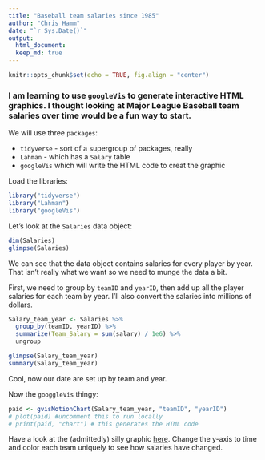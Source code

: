 ```yaml
---
title: "Baseball team salaries since 1985"
author: "Chris Hamm"
date: "`r Sys.Date()`"
output: 
  html_document:
  keep_md: true
---
```


```r
knitr::opts_chunk$set(echo = TRUE, fig.align = "center")
```

### I am learning to use `googleVis` to generate interactive HTML graphics. I thought looking at Major League Baseball team salaries over time would be a fun way to start.

We will use three `packages`:

* `tidyverse` - sort of a supergroup of packages, really
* `Lahman` - which has a `Salary` table
* `googleVis` which will write the HTML code to creat the graphic

Load the libraries:
```r
library("tidyverse")
library("Lahman")
library("googleVis")
```

Let's look at the `Salaries` data object:
```r
dim(Salaries)
glimpse(Salaries)
```

We can see that the data object contains salaries for every player by year. That isn't really what we want so we need to munge the data a bit.

First, we need to group by `teamID` and `yearID`, then add up all the player salaries for each team by year. I'll also convert the salaries into millions of dollars. 

```r
Salary_team_year <- Salaries %>%
  group_by(teamID, yearID) %>%
  summarize(Team_Salary = sum(salary) / 1e6) %>%
  ungroup

glimpse(Salary_team_year)
summary(Salary_team_year)
```

Cool, now our date are set up by team and year. 

Now the `googgleVis` thingy:
```r
paid <- gvisMotionChart(Salary_team_year, "teamID", "yearID")
# plot(paid) #uncomment this to run locally
# print(paid, "chart") # this generates the HTML code
```

Have a look at the (admittedly) silly graphic [here](http://pizzabeerandscience.blogspot.com/2017/09/baseball-salaries-by-team-since-1985.html). Change the y-axis to time and color each team uniquely to see how salaries have changed. 
